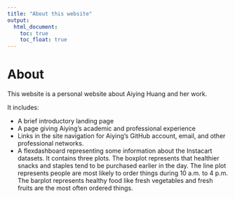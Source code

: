 ```yaml
---
title: "About this website"
output: 
  html_document:
    toc: true
    toc_float: true
---
```

# About

This website is a personal website about Aiying Huang and her work.

It includes:

* A brief introductory landing page
* A page giving Aiying's academic and professional experience 
* Links in the site navigation for Aiying's GitHub account, email, and other professional networks.
* A flexdashboard representing some information about the Instacart datasets. It contains three plots. The boxplot represents that healthier snacks and staples tend to be purchased earlier in the day. The line plot represents people are most likely to order things during 10 a.m. to 4 p.m. The barplot represents healthy food like fresh vegetables and fresh fruits are the most often ordered things.